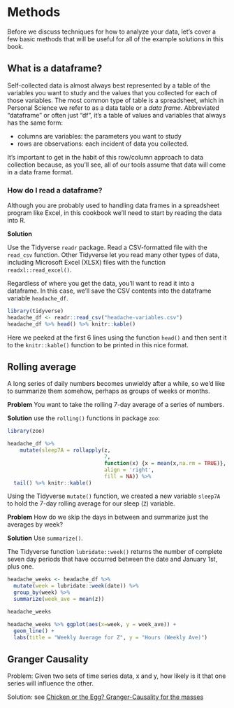 # Methods

Before we discuss techniques for how to analyze your data, let's cover a few basic methods that will be useful for all of the example solutions in this book.

## What is a dataframe?

Self-collected data is almost always best represented by a table of the variables you want to study and the values that you collected for each of those variables. The most common type of table is a spreadsheet, which in Personal Science we refer to as a data table or a *data frame*. Abbreviated "dataframe" or often just "df", it's a table of values and variables that always has the same form:

-   columns are variables: the parameters you want to study
-   rows are observations: each incident of data you collected.

It's important to get in the habit of this row/column approach to data collection because, as you'll see, all of our tools assume that data will come in a data frame format.

### How do I read a dataframe?

Although you are probably used to handling data frames in a spreadsheet program like Excel, in this cookbook we'll need to start by reading the data into R. 

**Solution**

Use the Tidyverse `readr` package.  Read a CSV-formatted file with the `read_csv` function. Other Tidyverse let you read many other types of data, including Microsoft Excel (XLSX) files with the function `readxl::read_excel()`.

Regardless of where you get the data, you'll want to read it into a dataframe. In this case, we'll save the CSV contents into the dataframe variable `headache_df`.

```r
library(tidyverse)
headache_df <- readr::read_csv("headache-variables.csv")
headache_df %>% head() %>% knitr::kable()

```

Here we peeked at the first 6 lines using the function `head()` and then sent it to the `knitr::kable()` function to be printed in this nice format. 

## Rolling average

A long series of daily numbers becomes unwieldy after a while, so we'd like to summarize them somehow, perhaps as groups of weeks or months.

**Problem** You want to take the rolling 7-day average of a series of numbers.


**Solution** use the `rolling()` functions in package `zoo`:

```r
library(zoo)

headache_df %>% 
    mutate(sleep7A = rollapply(z,
                               7, 
                               function(x) {x = mean(x,na.rm = TRUE)},
                               align = 'right',
                               fill = NA)) %>% 
  tail() %>% knitr::kable()

```

Using the Tidyverse `mutate()` function, we created a new variable `sleep7A` to hold the 7-day rolling average for our sleep (`Z`) variable.

**Problem** How do we skip the days in between and summarize just the averages by week?

**Solution** Use `summarize()`.

The Tidyverse function `lubridate::week()` returns the number of complete seven day periods that have occurred between the date and January 1st, plus one.

```r

headache_weeks <- headache_df %>%
  mutate(week = lubridate::week(date)) %>%
  group_by(week) %>%
  summarize(week_ave = mean(z))

headache_weeks

headache_weeks %>% ggplot(aes(x=week, y = week_ave)) +
  geom_line() +
  labs(title = "Weekly Average for Z", y = "Hours (Weekly Ave)")
```

## Granger Causality

Problem: Given two sets of time series data, x and y, how likely is it that one series will influence the other.

Solution: see [Chicken or the Egg? Granger-Causality for the masses](https://www.r-bloggers.com/2013/06/chicken-or-the-egg-granger-causality-for-the-masses/)

